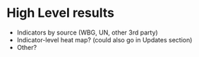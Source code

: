 # High Level results

* Indicators by source (WBG, UN, other 3rd party)
* Indicator-level heat map? (could also go in Updates section)
* Other?
